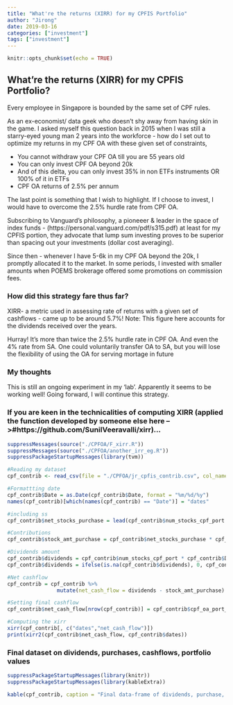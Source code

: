 ```yaml
---
title: "What're the returns (XIRR) for my CPFIS Portfolio"
author: "Jirong"
date: 2019-03-16
categories: ["investment"]
tags: ["investment"]
---
```


```r
knitr::opts_chunk$set(echo = TRUE)
```

## What're the returns (XIRR) for my CPFIS Portfolio?

Every employee in Singapore is bounded by the same set of CPF rules. 

As an ex-economist/ data geek who doesn't shy away from having skin in the game. I asked myself this question back in 2015 when I was still a starry-eyed young man 2 years into the workforce - how do I set out to optimize my returns in my CPF OA with these given set of constraints,

- You cannot withdraw your CPF OA till you are 55 years old
- You can only invest CPF OA beyond 20k
- And of this delta, you can only invest 35% in non ETFs instruments OR 100% of it in ETFs
- CPF OA returns of 2.5% per annum

The last point is something that I wish to highlight. If I choose to invest, I would have to overcome the 2.5% hurdle rate from CPF OA.

Subscribing to Vanguard's philosophy, a pioneeer & leader in the space of index funds - (https://personal.vanguard.com/pdf/s315.pdf) at least for my CPFIS portion, they advocate that lump sum investing proves to be superior than spacing out your investments (dollar cost averaging).

Since then - whenever I have 5-6k in my CPF OA beyond the 20k, I promptly allocated it to the market. In some periods, I invested with smaller amounts when POEMS brokerage offered some promotions on commission fees.

### How did this strategy fare thus far?

XIRR- a metric used in assessing rate of returns with a given set of cashflows - came up to be around 5.7%! Note: This figure here accounts for the dividends received over the years.

Hurray! It's more than twice the 2.5% hurdle rate in CPF OA. And even the 4% rate from SA. One could voluntarily transfer OA to SA, but you will lose the flexibility of using the OA for serving mortage in future

### My thoughts

This is still an ongoing experiment in my 'lab'. Apparently it seems to be working well! Going forward, I will continue this strategy.

### If you are keen in the technicalities of computing XIRR (applied the function developed by someone else here -->#https://github.com/SunilVeeravalli/xirr)...

```r
suppressMessages(source("./CPFOA/F_xirr.R"))
suppressMessages(source("./CPFOA/another_irr_eg.R"))
suppressPackageStartupMessages(library(tvm))

#Reading my dataset
cpf_contrib <- read_csv(file = "./CPFOA/jr_cpfis_contrib.csv", col_names = TRUE)

#Formattting date
cpf_contrib$Date = as.Date(cpf_contrib$Date, format = "%m/%d/%y")
names(cpf_contrib)[which(names(cpf_contrib) == "Date")] = "dates" 

#including ss
cpf_contrib$net_stocks_purchase = lead(cpf_contrib$num_stocks_cpf_port - lag(cpf_contrib$num_stocks_cpf_port))

#Contributions
cpf_contrib$stock_amt_purchase = cpf_contrib$net_stocks_purchase * cpf_contrib$sti_px

#Dividends amount
cpf_contrib$dividends = cpf_contrib$num_stocks_cpf_port * cpf_contrib$Dividends_per_share 
cpf_contrib$dividends = ifelse(is.na(cpf_contrib$dividends), 0, cpf_contrib$dividends)

#Net cashflow
cpf_contrib = cpf_contrib %>%
                mutate(net_cash_flow = dividends - stock_amt_purchase)

#Setting final cashflow  
cpf_contrib$net_cash_flow[nrow(cpf_contrib)] = cpf_contrib$cpf_oa_port_val[nrow(cpf_contrib)]

#Computing the xirr
xirr(cpf_contrib[, c("dates","net_cash_flow")])
print(xirr2(cpf_contrib$net_cash_flow, cpf_contrib$dates))
```

### Final dataset on dividends, purchases, cashflows, portfolio values
```r
suppressPackageStartupMessages(library(knitr))
suppressPackageStartupMessages(library(kableExtra))

kable(cpf_contrib, caption = "Final data-frame of dividends, purchase, cashflows, portfolio values")

```






